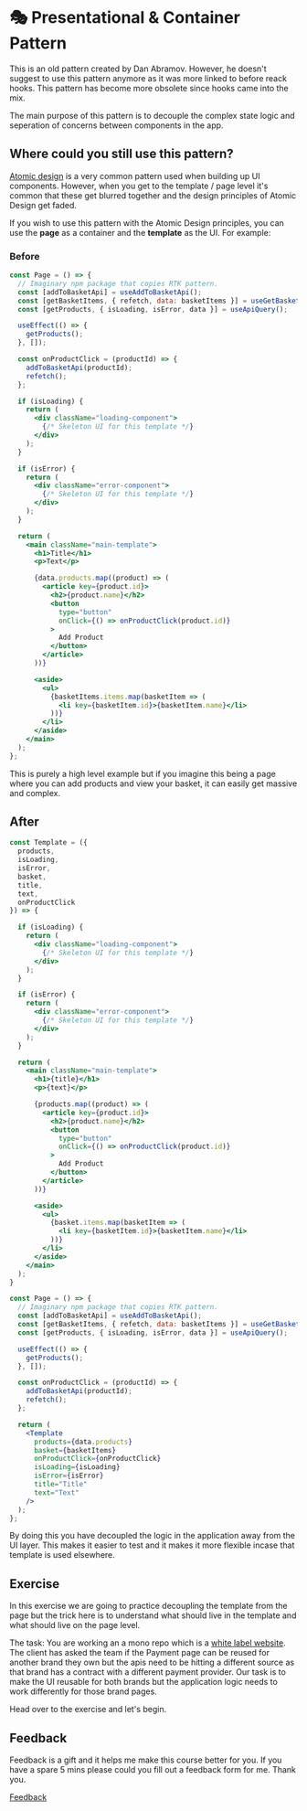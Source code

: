 
<Meta title="Lessons/🥉 Bronze/🎭 Presentational & Container Pattern/01-Lesson" />

# 🎭 Presentational & Container Pattern

This is an old pattern created by Dan Abramov. However, he doesn't suggest to use this pattern anymore as it was more linked to before reack hooks. This pattern has become more obsolete since hooks came into the mix.

The main purpose of this pattern is to decouple the complex state logic and seperation of concerns between components in the app.

## Where could you still use this pattern?

[Atomic design](https://bradfrost.com/blog/post/atomic-web-design/) is a very common pattern used when building up UI components. However, when you get to the template / page level it's common that these get blurred together and the design principles of Atomic Design get faded.

If you wish to use this pattern with the Atomic Design principles, you can use the **page** as a container and the **template** as the UI. For example:

### Before

```jsx
const Page = () => {
  // Imaginary npm package that copies RTK pattern.
  const [addToBasketApi] = useAddToBasketApi();
  const [getBasketItems, { refetch, data: basketItems }] = useGetBasketItems();
  const [getProducts, { isLoading, isError, data }] = useApiQuery();

  useEffect(() => {
    getProducts();
  }, []);

  const onProductClick = (productId) => {
    addToBasketApi(productId);
    refetch();
  };

  if (isLoading) {
    return (
      <div className="loading-component">
        {/* Skeleton UI for this template */}
      </div>
    );
  }

  if (isError) {
    return (
      <div className="error-component">
        {/* Skeleton UI for this template */}
      </div>
    );
  }

  return (
    <main className="main-template">
      <h1>Title</h1>
      <p>Text</p>

      {data.products.map((product) => (
        <article key={product.id}>
          <h2>{product.name}</h2>
          <button
            type="button"
            onClick={() => onProductClick(product.id)}
          >
            Add Product
          </button>
        </article>
      ))}

      <aside>
        <ul>
          {basketItems.items.map(basketItem => (
            <li key={basketItem.id}>{basketItem.name}</li>
          ))}
        </li>
      </aside>
    </main>
  );
};
```

This is purely a high level example but if you imagine this being a page where you can add products and view your basket, it can easily get massive and complex.

## After

```jsx
const Template = ({
  products,
  isLoading,
  isError,
  basket,
  title,
  text,
  onProductClick
}) => {

  if (isLoading) {
    return (
      <div className="loading-component">
        {/* Skeleton UI for this template */}
      </div>
    );
  }

  if (isError) {
    return (
      <div className="error-component">
        {/* Skeleton UI for this template */}
      </div>
    );
  }

  return (
    <main className="main-template">
      <h1>{title}</h1>
      <p>{text}</p>

      {products.map((product) => (
        <article key={product.id}>
          <h2>{product.name}</h2>
          <button
            type="button"
            onClick={() => onProductClick(product.id)}
          >
            Add Product
          </button>
        </article>
      ))}

      <aside>
        <ul>
          {basket.items.map(basketItem => (
            <li key={basketItem.id}>{basketItem.name}</li>
          ))}
        </li>
      </aside>
    </main>
  );
}

const Page = () => {
  // Imaginary npm package that copies RTK pattern.
  const [addToBasketApi] = useAddToBasketApi();
  const [getBasketItems, { refetch, data: basketItems }] = useGetBasketItems();
  const [getProducts, { isLoading, isError, data }] = useApiQuery();

  useEffect(() => {
    getProducts();
  }, []);

  const onProductClick = (productId) => {
    addToBasketApi(productId);
    refetch();
  };

  return (
    <Template
      products={data.products}
      basket={basketItems}
      onProductClick={onProductClick}
      isLoading={isLoading}
      isError={isError}
      title="Title"
      text="Text"
    />
  );
};
```

By doing this you have decoupled the logic in the application away from the UI layer. This makes it easier to test and it makes it more flexible incase that template is used elsewhere.

## Exercise

In this exercise we are going to practice decoupling the template from the page but the trick here is to understand what should live in the template and what should live on the page level.

The task: You are working an a mono repo which is a [white label website](https://webwave.me/what-is-white-label#:~:text=A%20white%2Dlabel%20website%20is,brand%20them%20as%20their%20own.). The client has asked the team if the Payment page can be reused for another brand they own but the apis need to be hitting a different source as that brand has a contract with a different payment provider. Our task is to make the UI reusable for both brands but the application logic needs to work differently for those brand pages.

Head over to the exercise and let's begin.

## Feedback

Feedback is a gift and it helps me make this course better for you. If you have a spare 5 mins please could you fill out a feedback form for me. Thank you.

[Feedback](https://github.com/code-mattclaffey/react-design-patterns/issues/new)
